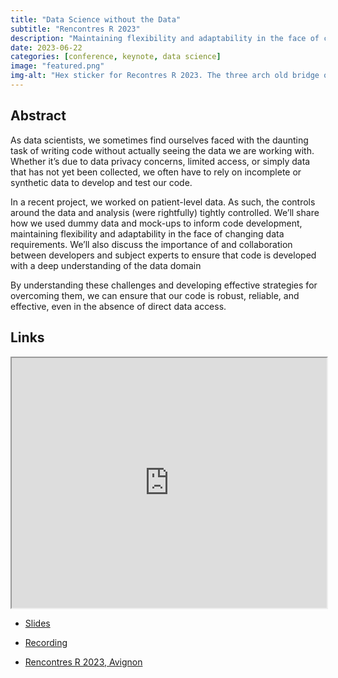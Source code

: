 ```yaml
---
title: "Data Science without the Data"
subtitle: "Rencontres R 2023"
description: "Maintaining flexibility and adaptability in the face of changing data requirements."
date: 2023-06-22
categories: [conference, keynote, data science]
image: "featured.png"
img-alt: "Hex sticker for Recontres R 2023. The three arch old bridge of Avignon is in the centre in block yellow."
---
```


## Abstract


As data scientists, we sometimes find ourselves faced with the daunting task of writing code without actually seeing the data we are working with. Whether it's due to data privacy concerns, limited access, or simply data that has not yet been collected, we often have to rely on incomplete or synthetic data to develop and test our code.

In a recent project, we worked on patient-level data. As such, the controls around the data and analysis (were rightfully) tightly controlled. We'll share how we used dummy data and mock-ups to inform code development, maintaining flexibility and adaptability in the face of changing data requirements. We'll also discuss the importance of and collaboration between developers and subject experts to ensure that code is developed with a deep understanding of the data domain

By understanding these challenges and developing effective strategies for overcoming them, we can ensure that our code is robust, reliable, and effective, even in the absence of direct data access.

## Links

<p align="center">
<iframe src="https://statsrhian.github.io/talks/2023/2023-06-22-data-science-without-the-data/slides.html#/title-slide" width="100%" height = "400px"></iframe>
</p>

-   [Slides](https://statsrhian.github.io/talks/2023/2023-06-22-data-science-without-the-data/slides.html#/title-slide)

-   [Recording](https://www.youtube.com/watch?v=BY9SMkq20AM)

-   [Rencontres R 2023, Avignon](https://rr2023.sciencesconf.org/)




